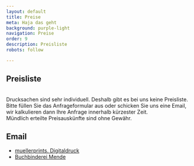 ```yaml
---
layout: default
title: Preise
meta: Haja das geht
background: purple-light
navigation: Preise
order: 9
description: Preisliste
robots: follow

---
```


<div className="flowing-text">
  <h2>Preisliste</h2>
  <br/>
  Drucksachen sind sehr individuell. Deshalb gibt es bei uns keine Preisliste.
  <br/>Bitte füllen Sie das Anfrageformular aus oder schicken Sie uns eine Email, wir kalkulieren dann Ihre Anfrage
  innerhalb kürzester Zeit.
  <br/>Mündlich erteilte Preisauskünfte sind ohne Gewähr.
  <h2>Email</h2>
  <ul>
    <li><a href="mailto:muellerprints@t-online.de">muellerprints. Digitaldruck</a></li>
    <li><a href="mailto:info@buchbinderei-mende.de">Buchbinderei Mende</a></li>
  </ul>
</div>
